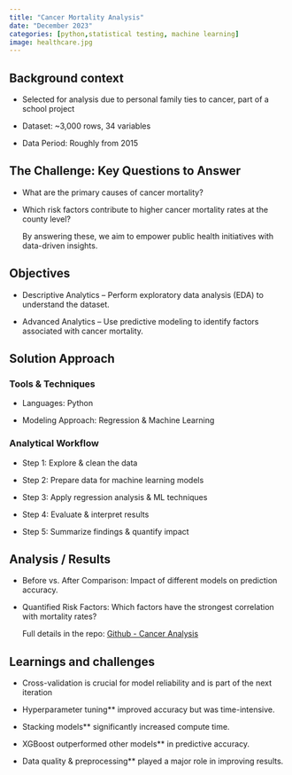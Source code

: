 ```yaml
---
title: "Cancer Mortality Analysis"
date: "December 2023"
categories: [python,statistical testing, machine learning]
image: healthcare.jpg
---
```


## Background context

-   Selected for analysis due to personal family ties to cancer, part of a school project

-   Dataset: \~3,000 rows, 34 variables

-   Data Period: Roughly from 2015

## The Challenge: Key Questions to Answer

-   What are the primary causes of cancer mortality?

-   Which risk factors contribute to higher cancer mortality rates at the county level?

    By answering these, we aim to empower public health initiatives with data-driven insights.

## Objectives

-   Descriptive Analytics – Perform exploratory data analysis (EDA) to understand the dataset.

-   Advanced Analytics – Use predictive modeling to identify factors associated with cancer mortality.

## Solution Approach

### Tools & Techniques

-   Languages: Python

-   Modeling Approach: Regression & Machine Learning

### Analytical Workflow

-   Step 1: Explore & clean the data

-   Step 2: Prepare data for machine learning models

-   Step 3: Apply regression analysis & ML techniques

-   Step 4: Evaluate & interpret results

-   Step 5: Summarize findings & quantify impact

## Analysis / Results

-   Before vs. After Comparison: Impact of different models on prediction accuracy.

-   Quantified Risk Factors: Which factors have the strongest correlation with mortality rates?

    Full details in the repo: [Github - Cancer Analysis](https://github.com/jorgems21/Data-Science-Portfolio/tree/main/Cancer%20Risk%20Factor%20Analysis)

## Learnings and challenges

-   Cross-validation is crucial for model reliability and is part of the next iteration

-   Hyperparameter tuning\*\* improved accuracy but was time-intensive.

-   Stacking models\*\* significantly increased compute time.

-   XGBoost outperformed other models\*\* in predictive accuracy.

-   Data quality & preprocessing\*\* played a major role in improving results.

## 
